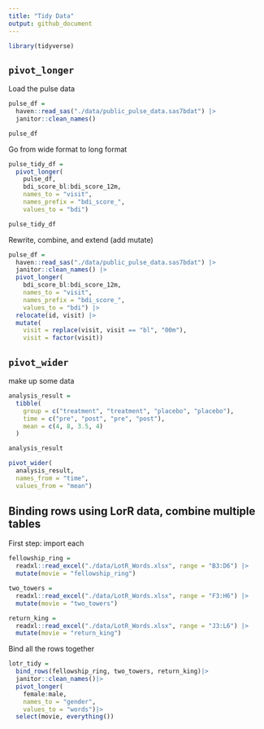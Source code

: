 ```yaml
---
title: "Tidy Data"
output: github_document
---
```


```r
library(tidyverse)
```

## `pivot_longer`

Load the pulse data

```r
pulse_df = 
  haven::read_sas("./data/public_pulse_data.sas7bdat") |>
  janitor::clean_names()

pulse_df
```

Go from wide format to long format
```r
pulse_tidy_df = 
  pivot_longer(
    pulse_df, 
    bdi_score_bl:bdi_score_12m,
    names_to = "visit", 
    names_prefix = "bdi_score_",
    values_to = "bdi")

pulse_tidy_df
```

Rewrite, combine, and extend (add mutate)
```r
pulse_df = 
  haven::read_sas("./data/public_pulse_data.sas7bdat") |>
  janitor::clean_names() |>
  pivot_longer(
    bdi_score_bl:bdi_score_12m,
    names_to = "visit", 
    names_prefix = "bdi_score_",
    values_to = "bdi") |>
  relocate(id, visit) |>
  mutate(
    visit = replace(visit, visit == "bl", "00m"),
    visit = factor(visit)) 
```

## `pivot_wider`

make up some data

```r
analysis_result = 
  tibble(
    group = c("treatment", "treatment", "placebo", "placebo"),
    time = c("pre", "post", "pre", "post"),
    mean = c(4, 8, 3.5, 4)
  )

analysis_result
```

```r
pivot_wider(
  analysis_result, 
  names_from = "time", 
  values_from = "mean")
```


## Binding rows using LorR data, combine multiple tables

First step: import each

```r
fellowship_ring = 
  readxl::read_excel("./data/LotR_Words.xlsx", range = "B3:D6") |>
  mutate(movie = "fellowship_ring")

two_towers = 
  readxl::read_excel("./data/LotR_Words.xlsx", range = "F3:H6") |>
  mutate(movie = "two_towers")

return_king = 
  readxl::read_excel("./data/LotR_Words.xlsx", range = "J3:L6") |>
  mutate(movie = "return_king")
```

Bind all the rows together

```r
lotr_tidy =
  bind_rows(fellowship_ring, two_towers, return_king)|>
  janitor::clean_names()|>
  pivot_longer(
    female:male,
    names_to = "gender", 
    values_to = "words")|> 
  select(movie, everything()) 
```






